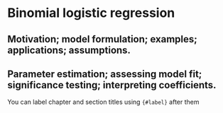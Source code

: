 # Binomial logistic regression {#log}

## Motivation; model formulation; examples; applications; assumptions. 

## Parameter estimation; assessing model fit; significance testing; interpreting coefficients.


You can label chapter and section titles using `{#label}` after them
